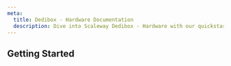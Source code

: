 ```yaml
---
meta:
  title: Dedibox - Hardware Documentation
  description: Dive into Scaleway Dedibox - Hardware with our quickstart guides, how-tos, tutorials and more.
---
```


<ProductHeader
   productName="Dedibox - Hardware"
   productLogo="dedibox"
   description="Hardware are the physical componenents your Dedibox dedicated server is built of."
   url=""
   label=""
/>

## Getting Started

<Grid>
    <SummaryCard
        title="Concepts"
        icon="information-circle-outline"
        description="Core concepts about the hardware of our dedicated servers."
        label="View Concepts"
        url="/dedibox/hardware/concepts/"
    />
    <SummaryCard
        title="How-tos"
        icon="help-circle-outline"
        description="Check our guides about configuring the hardware of your dedicated server."
        label="View How-tos"
        url="/dedibox/hardware/how-to/"
    />
</Grid>